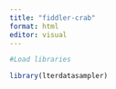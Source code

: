 ```yaml
---
title: "fiddler-crab"
format: html
editor: visual
---
```

```r
#Load libraries 

library(lterdatasampler)
```


